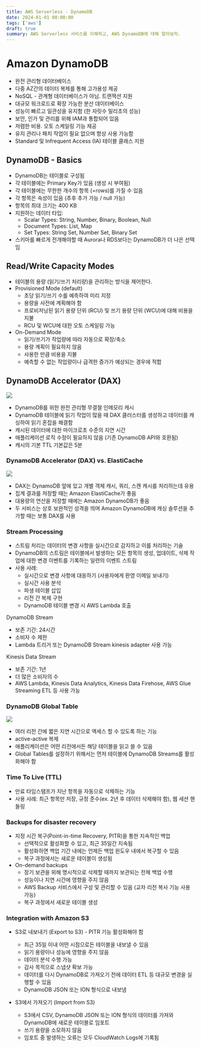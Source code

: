 ```yaml
---
title: AWS Serverless - DynamoDB
date: 2024-01-01 00:00:00
tags: ['aws']
draft: true
summary: AWS Serverless 서비스를 이해하고, AWS DynamoDB에 대해 알아보자.
---
```


# Amazon DynamoDB

- 완전 관리형 데이터베이스
- 다중 AZ간의 데이터 복제를 통해 고가용성 제공
- NoSQL - 관계형 데이터베이스가 아님. 트랜잭션 지원
- 대규모 워크로드로 확장 가능한 분산 데이터베이스
- 성능이 빠르고 일관성을 유지함 (한 자릿수 밀리초의 성능)
- 보안, 인가 및 관리를 위해 IAM과 통합되어 있음
- 저렴한 비용. 오토 스케일링 기능 제공
- 유지 관리나 패치 작업이 필요 없으며 항상 사용 가능함
- Standard 및 Infrequent Access (IA) 테이블 클래스 지원

## DynamoDB - Basics

- DynamoDB는 테이블로 구성됨
- 각 테이블에는 Primary Key가 있음 (생성 시 부여됨)
- 각 테이블에는 무한한 개수의 항목 (=rows)를 가질 수 있음
- 각 항목은 속성이 있음 (추후 추가 가능 / null 가능)
- 항목의 최대 크기는 400 KB
- 지원하는 데이터 타입:
  - Scalar Types: String, Number, Binary, Boolean, Null
  - Document Types: List, Map
  - Set Types: String Set, Number Set, Binary Set
- 스키마를 빠르게 전개해야할 때 Aurora나 RDS보다는 DynamoDB가 더 나은 선택임

## Read/Write Capacity Modes

- 테이블의 용량 (읽기/쓰기 처리량)을 관리하는 방식을 제어한다.
- Provisioned Mode (default)
  - 초당 읽기/쓰기 수를 예측하여 미리 지정
  - 용량을 사전에 계획해야 함
  - 프로비저닝된 읽기 용량 단위 (RCU) 및 쓰기 용량 단위 (WCU)에 대해 비용을 지불
  - RCU 및 WCU에 대한 오토 스케일링 가능
- On-Demand Mode
  - 읽기/쓰기가 작업량에 따라 자동으로 확장/축소
  - 용량 계획이 필요하지 않음
  - 사용한 만큼 비용을 지불
  - 예측할 수 없는 작업량이나 급격한 증가가 예상되는 경우에 적합

## DynamoDB Accelerator (DAX)

![](images/ssa_dax.png)

- DynamoDB를 위한 완전 관리형 무결졀 인메모리 캐시
- DynamoDB 테이블에 읽기 작업이 많을 때 DAX 클러스터를 생성하고 데이터를 캐싱하여 읽기 혼잡을 해결함
- 캐시된 데이터에 대한 마이크로초 수준의 지연 시간
- 애플리케이션 로직 수정이 필요하지 않음 (기존 DynamoDB API와 호환됨)
- 캐시의 기본 TTL 기본값은 5분

### DynamoDB Accelerator (DAX) vs. ElastiCache

![](images/ssa_dax_vs_ecache.png)

- DAX는 DynamoDB 앞에 있고 개별 객체 캐시, 쿼리, 스캔 캐시를 처리하는데 유용
- 집계 결과를 저장할 때는 Amazon ElastiCache가 좋음
- 대용량의 연산을 저장할 때에는 Amazon DynamoDB가 좋음
- 두 서비스는 상호 보완적인 성격을 띄며 Amazon DynamoDB에 캐싱 솔루션을 추가할 때는 보통 DAX를 사용

### Stream Processing

- 스트림 처리는 데이터의 변경 사항을 실시간으로 감지하고 이를 처리하는 기술
- DynamoDB의 스트림은 테이블에서 발생하는 모든 항목의 생성, 업데이트, 삭제 작업에 대한 변경 이벤트를 기록하는 일련의 이벤트 스트림
- 사용 사례:
  - 실시간으로 변경 사항에 대응하기 (사용자에게 환영 이메일 보내기)
  - 실시간 사용 분석
  - 파생 테이블 삽입
  - 리전 간 복제 구현
  - DynamoDB 테이블 변경 시 AWS Lambda 호출

DynamoDB Stream

- 보존 기간: 24시간
- 소비자 수 제한
- Lambda 트리거 또는 DynamoDB Stream kinesis adapter 사용 가능

Kinesis Data Stream

- 보존 기간: 1년
- 더 많은 소비자의 수
- AWS Lambda, Kinesis Data Analytics, Kinesis Data Firehose, AWS Glue Streaming ETL 등 사용 가능

### DynamoDB Global Table

![](images/ssa_dynamodb_global_tables.png)

- 여러 리전 간에 짧은 지연 시간으로 액세스 할 수 있도록 하는 기능
- active-active 복제
- 애플리케이션은 어떤 리전에서든 해당 테이블을 읽고 쓸 수 있음
- Global Tables를 설정하기 위해서는 먼저 테이블에 DynamoDB Streams를 활성화해야 함

### Time To Live (TTL)

- 만료 타임스탬프가 지난 항목을 자동으로 삭제하는 기능
- 사용 사례: 최근 항목만 저장, 규정 준수(ex. 2년 후 데이터 삭제해야 함), 웹 세션 핸들링

### Backups for disaster recovery

- 지정 시간 복구(Point-in-time Recovery, PITR)을 통한 지속적인 백업
  - 선택적으로 활성화할 수 있고, 최근 35일간 지속됨
  - 활성화하면 백업 기간 내에는 언제든 백업 윈도우 내에서 복구할 수 있음
  - 복구 과정에서는 새로운 테이블이 생성됨
- On-demand backups
  - 장기 보관을 위해 명시적으로 삭제할 때까지 보관되는 전체 백업 수행
  - 성능이나 지연 시간에 영향을 주지 않음
  - AWS Backup 서비스에서 구성 및 관리할 수 있음 (교차 리전 복사 기능 사용 가능)
  - 복구 과정에서 새로운 테이블 생성

### Integration with Amazon S3

- S3로 내보내기 (Export to S3) - PITR 기능 활성화해야 함

  - 최근 35일 이내 어떤 시점으로든 테이블을 내보낼 수 있음
  - 읽기 용량이나 성능에 영향을 주지 않음
  - 데이터 분석 수행 가능
  - 감사 목적으로 스냅샷 확보 가능
  - 데이터를 다시 DynamoDB로 가져오기 전에 데이터 ETL 등 대규모 변경을 실행할 수 있음
  - DynamoDB JSON 또는 ION 형식으로 내보냄

- S3에서 가져오기 (Import from S3)
  - S3에서 CSV, DynamoDB JSON 또는 ION 형식의 데이터를 가져와 DynamoDB에 새로운 테이블로 임포트
  - 쓰기 용량을 소모하지 않음
  - 임포트 중 발생하는 오류는 모두 CloudWatch Logs에 기록됨
